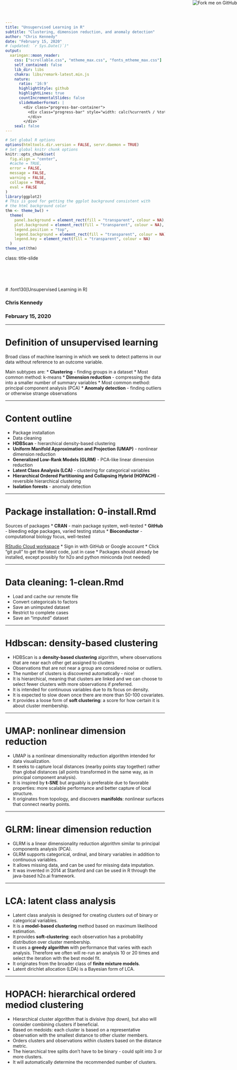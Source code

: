 ```yaml
---
title: "Unsupervised Learning in R"
subtitle: "Clustering, dimension reduction, and anomaly detection"
author: "Chris Kennedy"
date: "February 15, 2020"
# (updated: `r Sys.Date()`)"
output:
  xaringan::moon_reader:
    css: ["scrollable.css", "mtheme_max.css", "fonts_mtheme_max.css"]
    self_contained: false
    lib_dir: libs
    chakra: libs/remark-latest.min.js
    nature:
      ratio: '16:9'
      highlightStyle: github
      highlightLines: true
      countIncrementalSlides: false
      slideNumberFormat: |
        <div class="progress-bar-container">
          <div class="progress-bar" style="width: calc(%current% / %total% * 100%);">
          </div>
        </div>`
    seal: false   
---
```


```r
# Set global R options
options(htmltools.dir.version = FALSE, servr.daemon = TRUE)
# Set global knitr chunk options
knitr::opts_chunk$set(
  fig.align = "center", 
  #cache = TRUE,
  error = FALSE,
  message = FALSE, 
  warning = FALSE, 
  collapse = TRUE,
  eval = FALSE
)
library(ggplot2)
# This is good for getting the ggplot background consistent with
# the html background color
thm <- theme_bw() + 
  theme(
    panel.background = element_rect(fill = "transparent", colour = NA), 
    plot.background = element_rect(fill = "transparent", colour = NA),
    legend.position = "top",
    legend.background = element_rect(fill = "transparent", colour = NA),
    legend.key = element_rect(fill = "transparent", colour = NA)
  )
theme_set(thm)
```

class: title-slide   
<a href="https://github.com/dlab-berkeley/Unsupervised-Learning-in-R"><img style="position: absolute; top: 0; right: 0; border: 0;" src="https://s3.amazonaws.com/github/ribbons/forkme_right_darkblue_121621.png" alt="Fork me on GitHub"></a>

<br><br><br><br>
# .font130[Unsupervised Learning in R]

### Chris Kennedy  
### February 15, 2020

---

# Definition of unsupervised learning

Broad class of machine learning in which we seek to detect patterns in our data without reference to an outcome variable. 

Main subtypes are:
* **Clustering** - finding groups in a dataset
   * Most common method: k-means
* **Dimension reduction** - compressing the data into a smaller number of summary variables
   * Most common method: principal component analysis (PCA)
* **Anomaly detection** - finding outliers or otherwise strange observations

---

# Content outline

* Package installation
* Data cleaning
* **HDBScan** - hierarchical density-based clustering
* **Uniform Manifold Approximation and Projection (UMAP)** - nonlinear dimension reduction
* **Generalized Low-Rank Models (GLRM)** - PCA-like linear dimension reduction 
* **Latent Class Analysis (LCA)** - clustering for categorical variables
* **Hierarchical Ordered Partitioning and Collapsing Hybrid (HOPACH)** - reversible hierarchical clustering
* **Isolation forests** - anomaly detection

---

# Package installation: 0-install.Rmd

Sources of packages
* **CRAN** - main package system, well-tested
* **GitHub** - bleeding edge packages, varied testing status
* **Bioconductor** - computational biology focus, well-tested

[RStudio Cloud workspace](https://rstudio.cloud/project/930459)
* Sign in with GitHub or Google account
* Click "git pull" to get the latest code, just in case
* Packages should already be installed, except possibly for h2o and python miniconda (not needed)

---

# Data cleaning: 1-clean.Rmd

* Load and cache our remote file
* Convert categoricals to factors
* Save an unimputed dataset
* Restrict to complete cases
* Save an "imputed" dataset

---

# Hdbscan: density-based clustering

* HDBScan is a **density-based clustering** algorithm, where observations that are near each other get assigned to clusters
* Observations that are not near a group are considered noise or outliers.
* The number of clusters is discovered automatically - nice!
* It is hierarchical, meaning that clusters are linked and we can choose to select fewer clusters with more observations if preferred.
* It is intended for continuous variables due to its focus on density.
* It is expected to slow down once there are more than 50-100 covariates.
* It provides a loose form of **soft clustering**: a score for how certain it is about cluster membership.

---

# UMAP: nonlinear dimension reduction

* UMAP is a nonlinear dimensionality reduction algorithm intended for data visualization.
* It seeks to capture local distances (nearby points stay together) rather than global distances (all points transformed in the same way, as in principal component analysis).
* It is inspired by **t-SNE** but arguably is preferable due to favorable properties: more scalable performance and better capture of local structure.
* It originates from topology, and discovers **manifolds**: nonlinear surfaces that connect nearby points.

---

# GLRM: linear dimension reduction

* GLRM is a linear dimensionality reduction algorithm similar to principal components analysis (PCA).
* GLRM supports categorical, ordinal, and binary variables in addition to continuous variables.
* It allows missing data, and can be used for missing data imputation.
* It was invented in 2014 at Stanford and can be used in R through the java-based h2o.ai framework.

---

# LCA: latent class analysis

* Latent class analysis is designed for creating clusters out of binary or categorical variables.
* It is a **model-based clustering** method based on maximum likelihood estimation.
* It provides **soft-clustering**: each observation has a probability distribution over cluster membership.
* It uses a **greedy algorithm** with performance that varies with each analysis. Therefore we often will re-run an analysis 10 or 20 times and select the iteration with the best model fit.
* It originates from the broader class of **finite mixture models**.
* Latent dirichlet allocation (LDA) is a Bayesian form of LCA.

---

# HOPACH: hierarchical ordered mediod clustering

* Hierarchical cluster algorithm that is divisive (top down), but also will consider combining clusters if beneficial.
* Based on medoids: each cluster is based on a representative observation with the smallest distance to other cluster members.
* Orders clusters and observations within clusters based on the distance metric.
* The hierarchical tree splits don't have to be binary - could split into 3 or more clusters.
* It will automatically determine the recommended number of clusters.

<!--
# Isolation forests: anomaly detection

# Cluster validation

# Conclusion
-->
